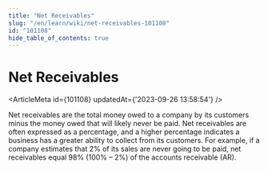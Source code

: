 ```yaml
---
title: "Net Receivables"
slug: "/en/learn/wiki/net-receivables-101108"
id: "101108"
hide_table_of_contents: true
---
```



# Net Receivables

<ArticleMeta id={101108} updatedAt={'2023-09-26 13:58:54'} />
<div className='border-solid border-b border-t-0 my-4 border-[var(--ifm-color-gray-300)]' />

Net receivables are the total money owed to a company by its customers minus the money owed that will likely never be paid. Net receivables are often expressed as a percentage, and a higher percentage indicates a business has a greater ability to collect from its customers. For example, if a company estimates that 2% of its sales are never going to be paid, net receivables equal 98% (100% – 2%) of the accounts receivable (AR).
